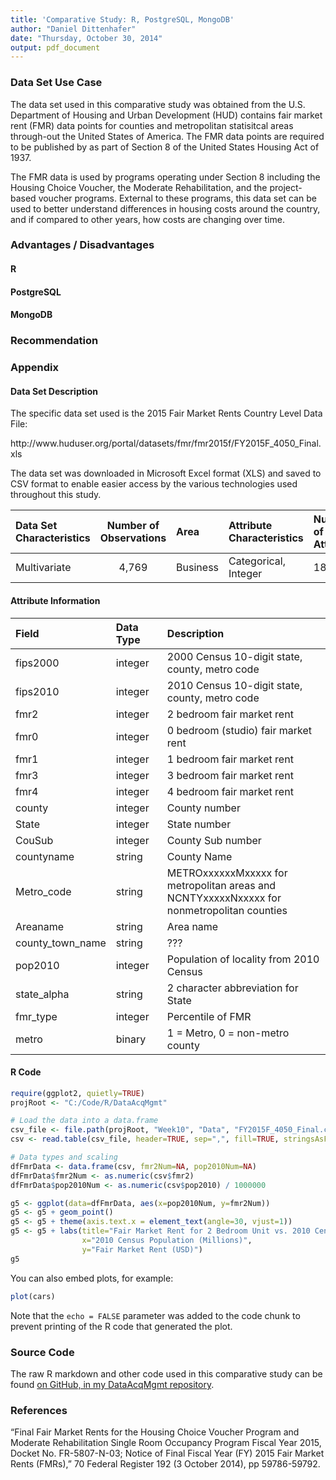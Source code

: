 ```yaml
---
title: 'Comparative Study: R, PostgreSQL, MongoDB'
author: "Daniel Dittenhafer"
date: "Thursday, October 30, 2014"
output: pdf_document
---
```


### Data Set Use Case ###

The data set used in this comparative study was obtained from the U.S. Department of Housing and 
Urban Development (HUD) contains fair market rent (FMR) data points for counties and 
metropolitan statisitcal areas through-out the United States of America. The FMR data points
are required to be published by as part of Section 8 of the United States Housing Act of 1937.

The FMR data is used by programs operating under Section 8 including the Housing Choice Voucher,
the Moderate Rehabilitation, and the project-based voucher programs. External to these programs,
this data set can be used to better understand differences in housing costs around the country,
and if compared to other years, how costs are changing over time.

### Advantages / Disadvantages ###

#### R ####



#### PostgreSQL ####

#### MongoDB ####

### Recommendation ###

### Appendix ###

#### Data Set Description ####
 
The specific data set used is the 2015 Fair Market Rents Country Level Data File:

http://www.huduser.org/portal/datasets/fmr/fmr2015f/FY2015F_4050_Final.xls

The data set was downloaded in Microsoft Excel format (XLS) and saved to CSV format to enable
easier access by the various technologies used throughout this study.

----------------------------------------------------------------------------------------------------
Data Set         Number of              Attribute              Number of 
Characteristics  Observations Area      Characteristics        Attributes Missing Values?
--------------- ------------- --------- ---------------------- ---------- ---------------
Multivariate    4,769         Business  Categorical, Integer   18         Yes    
                                          
--------------------------------------- ---------------------- ---------- ---------------

#### Attribute Information ####

-------------------------------------------------------------------------------
Field                Data Type     Description
-------------------  ------------- --------------------------------------------
fips2000             integer       2000 Census 10-digit state, county, metro code

fips2010             integer       2010 Census 10-digit state, county, metro code

fmr2                 integer       2 bedroom fair market rent

fmr0                 integer       0 bedroom (studio) fair market rent

fmr1                 integer       1 bedroom fair market rent

fmr3                 integer       3 bedroom fair market rent

fmr4                 integer       4 bedroom fair market rent

county               integer       County number

State                integer       State number

CouSub               integer       County Sub number

countyname           string        County Name

Metro_code           string        METROxxxxxxMxxxxx for metropolitan areas and 
                                   NCNTYxxxxxNxxxxx for nonmetropolitan counties

Areaname             string        Area name
 
county_town_name     string        ???

pop2010              integer       Population of locality from 2010 Census

state_alpha          string        2 character abbreviation for State

fmr_type             integer       Percentile of FMR  

metro                binary        1 = Metro, 0 = non-metro county

---------------------------------------------------------------------

#### R Code ####

```r
require(ggplot2, quietly=TRUE)
projRoot <- "C:/Code/R/DataAcqMgmt"
```

```r
# Load the data into a data.frame
csv_file <- file.path(projRoot, "Week10", "Data", "FY2015F_4050_Final.csv")
csv <- read.table(csv_file, header=TRUE, sep=",", fill=TRUE, stringsAsFactors=FALSE, encoding="UTF-8")

# Data types and scaling
dfFmrData <- data.frame(csv, fmr2Num=NA, pop2010Num=NA)
dfFmrData$fmr2Num <- as.numeric(csv$fmr2)
dfFmrData$pop2010Num <- as.numeric(csv$pop2010) / 1000000

```

```r
g5 <- ggplot(data=dfFmrData, aes(x=pop2010Num, y=fmr2Num))
g5 <- g5 + geom_point()
g5 <- g5 + theme(axis.text.x = element_text(angle=30, vjust=1))
g5 <- g5 + labs(title="Fair Market Rent for 2 Bedroom Unit vs. 2010 Census",
                x="2010 Census Population (Millions)",
                y="Fair Market Rent (USD)")
g5

```

You can also embed plots, for example:

```r
plot(cars)
```

Note that the `echo = FALSE` parameter was added to the code chunk to prevent printing of the R code that generated the plot.

### Source Code ###
The raw R markdown and other code used in this comparative study can be found 
[on GitHub, in my DataAcqMgmt repository](https://raw.githubusercontent.com/dwdii/DataAcqMgmt/master/Week10).

### References ###

"Final Fair Market Rents for the Housing Choice Voucher Program and Moderate Rehabilitation Single Room Occupancy Program Fiscal Year 2015, Docket No. FR-5807-N-03; Notice of Final Fiscal Year (FY) 2015 Fair Market Rents (FMRs)," 70 Federal Register 192 (3 October 2014), pp 59786-59792.

